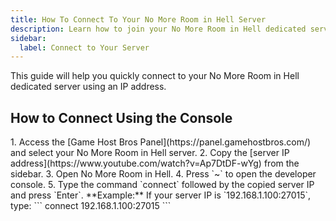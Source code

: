 ```yaml
---
title: How To Connect To Your No More Room in Hell Server
description: Learn how to join your No More Room in Hell dedicated server using the IP address.
sidebar:
  label: Connect to Your Server
---
```


This guide will help you quickly connect to your No More Room in Hell dedicated server using an IP address.

## How to Connect Using the Console
<Steps>
  1. Access the [Game Host Bros Panel](https://panel.gamehostbros.com/) and select your No More Room in Hell server.
  2. Copy the [server IP address](https://www.youtube.com/watch?v=Ap7DtDF-wYg) from the sidebar.
  3. Open No More Room in Hell.
  4. Press `~` to open the developer console.
  5. Type the command `connect` followed by the copied server IP and press `Enter`.
</Steps>
**Example:** If your server IP is `192.168.1.100:27015`, type:
```
  connect 192.168.1.100:27015
```
